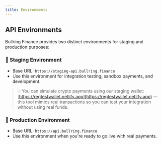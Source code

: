```yaml
---
title: Environments
---
```


## API Environments

Bullring Finance provides two distinct environments for staging and production purposes:

### 🧪 Staging Environment
- Base URL: `https://staging-api.bullring.finance`
- Use this environment for integration testing, sandbox payments, and development.

> 💡 You can simulate crypto payments using our staging wallet:  
> [https://regtestwallet.netlify.app](https://regtestwallet.netlify.app) — this tool mimics real transactions so you can test your integration without using real funds.

### 🚀 Production Environment
- Base URL: `https://api.bullring.finance`
- Use this environment when you're ready to go live with real payments.


